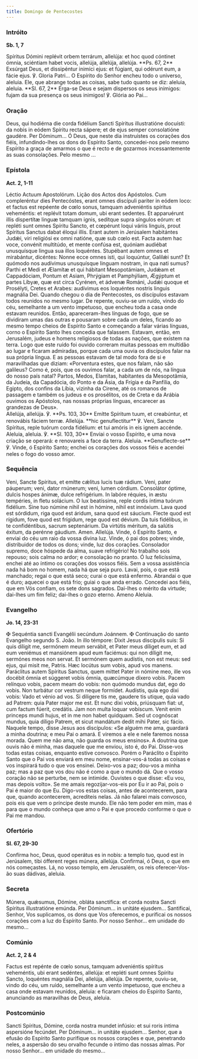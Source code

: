 ```yaml
---
title: Domingo de Pentecostes
---
```


### Intróito

**Sb. 1, 7**

<div class="side-by-side not-content">
  <span>
    Spíritus Dómini replévit orbem terrárum, allelúja: et hoc quod cóntinet ómnia, sciéntiam habet
    vocis, allelúja, allelúja, allelúja. **Ps. 67, 2** Exsúrgat Deus, et dissipéntur inimíci ejus:
    et fúgiant, qui odérunt eum, a fácie ejus. ℣. Gloria Patri...
  </span>
  <span>
    O Espírito do Senhor encheu todo o universo, aleluia. Ele, que abrange todas as coisas, sabe
    tudo quanto se diz: aleluia, aleluia. **Sl. 67, 2** Erga-se Deus e sejam dispersos os seus
    inimigos: fujam da sua presença os seus inimigos! ℣. Glória ao Pai...
  </span>
</div>

### Oração

<div class="side-by-side not-content">
  <span>
    Deus, qui hodiérna die corda fidélium Sancti Spíritus illustratióne docuísti: da nobis in eódem
    Spíritu recta sápere; et de ejus semper consolatióne gaudére. Per Dóminum...
  </span>
  <span>
    Ó Deus, que neste dia instruístes os corações dos fiéis, infundindo-lhes os dons do Espírito
    Santo, concedei-nos pelo mesmo Espírito a graça de amarmos o que é recto e de gozarmos
    incessantemente as suas consolações. Pelo mesmo ...
  </span>
</div>

### Epístola

**Act. 2, 1-11**

<div class="side-by-side not-content">
  <span>Léctio Actuum Apostolórum.</span>
  <span>Lição dos Actos dos Apóstolos.</span>
  <span>
    Cum compleréntur dies Pentecóstes, erant omnes discípuli pariter in eódem loco: et factus est
    repéente de cœlo sonus, tamquam adveniéntis spíritus veheméntis: et replévit totam domum, ubi
    erant sedentes. Et apparuérunt illis dispertítæ linguæ tamquam ignis, sedítque supra síngulos
    eórum: et repléti sunt omnes Spíritu Sancto, et cœpérunt loqui váriis linguis, prout Spíritus
    Sanctus dabat éloqui illis. Erant autem in Jerúsalem habitántes Judǽi, viri religiósi ex omni
    natióne, quæ sub cœlo est. Facta autem hac voce, convénit multitúdo, et mente confúsa est,
    quóniam audiébat unusquísque lingua sua illos loquéntes. Stupébant autem omnes et mirabántur,
    dicéntes: Nonne ecce omnes isti, qui loquúntur, Galilǽi sunt? Et quómodo nos audívimus
    unusquísque linguam nostram, in qua nati sumus? Parthi et Medi et Ælamítæ et qui hábitant
    Mesopotámiam, Judǽam et Cappadóciam, Pontum et Asiam, Phrýgiam et Pamphýliam, Ægýptum et partes
    Líbyæ, quæ est circa Cyrénen, et ádvenæ Románi, Judǽi quoque et Prosélyti, Cretes et Arabes:
    audívimus eos loquéntes nostris linguis magnália Dei.
  </span>
  <span>
    Quando chegou o dia de Pentecostes, os discípulos estavam todos reunidos no mesmo lugar. De
    repente, ouviu-se um ruído, vindo do céu, semelhante a um vento impetuoso, que encheu toda a
    casa onde estavam reunidos. Então, apareceram-lhes línguas de fogo, que se dividiram umas das
    outras e pousaram sobre cada um deles, ficando ao mesmo tempo cheios de Espírito Santo e
    começando a falar várias línguas, corno o Espírito Santo lhes concedia que falassem. Estavam,
    então, em Jerusalém, judeus e homens religiosos de todas as nações, que existem na terra. Logo
    que este ruído foi ouvido correram muitas pessoas em multidão ao lugar e ficaram admiradas,
    porque cada uma ouvia os discípulos falar na sua própria língua. E as pessoas estavam de tal
    modo fora de si e maravilhadas que diziam: «Porventura estes, que nos falam, não são galileus?
    Como é, pois, que os ouvimos falar, a cada um de nós, na língua do nosso país natal? Partos,
    Medos, Elamitas, habitantes da Mesopotâmia, da Judeia, da Capadócia, do Ponto e da Ásia, da
    Frígia e da Panfília, do Egipto, dos confins da Líbia, vizinha da Cirene, até os romanos de
    passagem e também os judeus e os prosélitos, os de Creta e da Arábia ouvimos os Apóstolos, nas
    nossas próprias línguas, encarecer as grandezas de Deus».
  </span>
</div>

<div class="side-by-side not-content">
  <span>
    Allelúja, allelúja. ℣. **Ps. 103, 30** Emítte Spíritum tuum, et creabúntur, et renovábis fáciem
    terræ. Allelúja. **hic genuflectitur** ℣. Veni, Sancte Spíritus, reple tuórum corda fidélium: et
    tui amóris in eis ignem accénde.
  </span>
  <span>
    Aleluia, aleluia. ℣. **Sl. 103, 30** Enviai o vosso Espírito, e uma nova criação se operará: e
    renovareis a face da terra. Aleluia. **Genuflecte-se** ℣. Vinde, ó Espírito Santo; enchei os
    corações dos vossos fiéis e acendei neles o fogo do vosso amor.
  </span>
</div>

### Sequência

<div class="side-by-side not-content">
  <span>
    Veni, Sancte Spíritus, et emítte cǽlitus lucis tuæ rádium. Veni, pater páuperum; veni, dator
    rnúnerum; veni, lumen córdium. Consolátor óptime, dulcis hospes ánimæ, dulce refrigérium. In
    labóre réquies, in æstu tempéries, in fletu solácium. O lux beatíssima, reple cordis íntima
    tuórum fidélium. Sine tuo númine nihil est in hómine, nihil est innóxium. Lava quod est
    sórdidum, riga quod est áridum, sana quod est sáucium. Flecte quod est rígidum, fove quod est
    frígidum, rege quod est dévium. Da tuis fidélibus, in te confidéntibus, sacrum septenárium. Da
    virtútis méritum, da salútis éxitum, da perénne gáudium. Amen. Allelúja.
  </span>
  <span>
    Vinde, ó Espírito Santo, e enviai do céu um raio da vossa divina luz. Vinde, ó pai dos pobres;
    vinde, distribuidor de todos os dons; vinde, luz dos corações. Consolador supremo, doce hóspede
    da alma, suave refrigério! No trabalho sois repouso; sois calma no ardor; e consolação no
    pranto. Ó luz felicíssima, enchei até ao íntimo os corações dos vossos fiéis. Sem a vossa
    assistência nada há bom no homem, nada há que seja puro. Lavai, pois, o que está manchado; regai
    o que está seco; curai o que está enfermo. Abrandai o que é duro; aquecei o que está frio; guiai
    o que anda errado. Concedei aos fiéis, que em Vós confiam, os sete dons sagrados. Dai-lhes o
    mérito da virtude; dai-lhes um fim feliz; dai-lhes o gozo eterno. Ameno Aleluia.
  </span>
</div>

### Evangelho

**Jo. 14, 23-31**

<div class="side-by-side not-content">
  <span>
    <span class="text-red-500">✠</span> Sequéntia sancti Evangélii secúndum Joánnem.
  </span>
  <span>
    <span class="text-red-500">✠</span> Continuação do santo Evangelho segundo S. João.
  </span>
  <span>
    In illo témpore: Dixit Jesus discípulis suis: Si quis díligit me, sermónem meum servábit, et
    Pater meus díliget eum, et ad eum veniémus et mansiónem apud eum faciémus: qui non díligit me,
    sermónes meos non servat. Et sermónem quem audístis, non est meus: sed ejus, qui misit me,
    Patris. Hæc locútus sum vobis, apud vos manens. Paráclitus autem Spíritus Sanctus, quem mittet
    Pater in nómine meo, ille vos docébit ómnia et súggeret vobis ómnia, quæcúmque díxero vobis.
    Pacem relínquo vobis, pacem meam do vobis: non quómodo mundus dat, ego do vobis. Non turbátur
    cor vestrum neque formídet. Audístis, quia ego dixi vobis: Vado et vénio ad vos. Si diligere tis
    me, gaudere tis utique, quia vado ad Patrem: quia Pater major me est. Et nunc dixi vobis,
    priúsquam fiat: ut, cum factum fúerit, credátis. Jam non multa loquar vobíscum. Venit enim
    princeps mundi hujus, et in me non habet quidquam. Sed ut cognóscat mundus, quia díligo Patrem,
    et sicut mandátum dedit mihi Pater, sic fácio.
  </span>
  <span>
    Naquele tempo, disse Jesus aos discípulos: «Se alguém me ama, guardará a minha doutrina; e meu
    Pai o amará. E viremos a ele e nele faremos nossa morada. Quem me não ama, não guarda os meus
    ensinos». A doutrina que ouvis não é minha, mas daquele que me enviou, isto é, do Pai. Disse-vos
    todas estas coisas, enquanto estive convosco. Porém o Paráclito o Espírito Santo que o Pai vos
    enviará em meu nome, ensinar-vos-á todas as coisas e vos inspirará tudo o que vos ensinei.
    Deixo-vos a paz; dou-vos a minha paz; mas a paz que vos dou não é como a que o mundo dá. Que o
    vosso coração não se perturbe, nem se intimide. Ouvistes o que disse: «Eu vou, mas depois
    volto». Se me amais regozijar-vos-eis por Eu ir ao Pai, pois o Pai é maior do que Eu. Digo-vos
    estas coisas, antes de acontecerem, para que, quando acontecerem, acrediteis nelas. Já não
    falarei mais convosco, pois eis que vem o príncipe deste mundo. Ele não tem poder em mim, mas é
    para que o mundo conheça que amo o Pai e que procedo conforme o que o Pai me mandou.
  </span>
</div>

### Ofertório

**Sl. 67, 29-30**

<div class="side-by-side not-content">
  <span>
    Confírma hoc, Deus, quod operátus es in nobis: a templo tuo, quod est in Jerúsalem, tibi
    ófferent reges múnera, allelúja.
  </span>
  <span>
    Confirmai, ó Deus, o que em nós começastes. Lá, no vosso templo, em Jerusalém, os reis
    oferecer-Vos-ão suas dádivas, aleluia.
  </span>
</div>

### Secreta

<div class="side-by-side not-content">
  <span>
    Múnera, quǽsumus, Dómine, obláta sanctífica: et corda nostra Sancti Spíritus illustratióne
    emúnda. Per Dóminum... in unitáte ejusdem...
  </span>
  <span>
    Santificai, Senhor, Vos suplicamos, os dons que Vos oferecemos, e purificai os nossos corações
    com a luz do Espírito Santo. Por nosso Senhor... em unidade do mesmo...
  </span>
</div>

### Comúnio

**Act. 2, 2 & 4**

<div class="side-by-side not-content">
  <span>
    Factus est repénte de cœlo sonus, tamquam adveniéntis spíritus veheméntis, ubi erant sedéntes,
    allelúja: et repléti sunt omnes Spíritu Sancto, loquéntes magnália Dei, allelúja, allelúja.
  </span>
  <span>
    De repente, ouviu-se, vindo do céu, um ruído, semelhante a um vento impetuoso, que encheu a casa
    onde estavam reunidos, aleluia: e ficaram cheios do Espírito Santo, anunciando as maravilhas de
    Deus, aleluia.
  </span>
</div>

### Postcomúnio

<div class="side-by-side not-content">
  <span>
    Sancti Spíritus, Dómine, corda nostra mundet infúsio: et sui roris íntima aspersióne fecúndet.
    Per Dóminum... in unitáte ejusdem...
  </span>
  <span>
    Senhor, que a efusão do Espírito Santo purifique os nossos corações e que, penetrando neles, a
    aspersão do seu orvalho fecunde o íntimo das nossas almas. Por nosso Senhor... em unidade do
    mesmo...
  </span>
</div>
